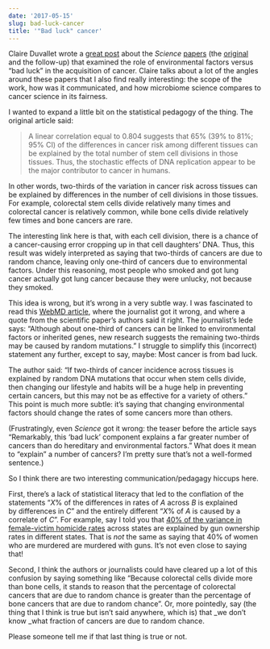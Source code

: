 ```yaml
---
date: '2017-05-15'
slug: bad-luck-cancer
title: '"Bad luck" cancer'
---
```


Claire Duvallet wrote a [great post](https://claireduvallet.wordpress.com/2017/03/31/bad-luck-cancer/) about the _Science_ [papers](http://science.sciencemag.org/content/355/6331/1330.full) (the [original](http://doi.org/10.1126/science.1260825) and the follow-up) that examined the role of environmental factors versus "bad luck" in the acquisition of cancer. Claire talks about a lot of the angles around these papers that I also find really interesting: the scope of the work, how was it communicated, and how microbiome science compares to cancer science in its fairness.

I wanted to expand a little bit on the statistical pedagogy of the thing. The original article said:



<blockquote>A linear correlation equal to 0.804 suggests that 65% (39% to 81%; 95% CI) of the differences in cancer risk among different tissues can be explained by the total number of stem cell divisions in those tissues. Thus, the stochastic effects of DNA replication appear to be the major contributor to cancer in humans.</blockquote>



In other words, two-thirds of the variation in cancer risk across tissues can be explained by differences in the number of cell divisions in those tissues. For example, colorectal stem cells divide relatively many times and colorectal cancer is relatively common, while bone cells divide relatively few times and bone cancers are rare.

The interesting link here is that, with each cell division, there is a chance of a cancer-causing error cropping up in that cell daughters' DNA. Thus, this result was widely interpreted as saying that two-thirds of cancers are due to random chance, leaving only one-third of cancers due to environmental factors. Under this reasoning, most people who smoked and got lung cancer actually got lung cancer because they were unlucky, not because they smoked.

This idea is wrong, but it's wrong in a very subtle way. I was fascinated to read this [WebMD article](http://www.webmd.com/cancer/news/20150101/random-mutations-responsible-for-about-two-thirds-of-cancer-risk-study#1), where the journalist got it wrong, and where a quote from the scientific paper's authors said it right. The journalist's lede says: "Although about one-third of cancers can be linked to environmental factors or inherited genes, new research suggests the remaining two-thirds may be caused by random mutations." I struggle to simplify this (incorrect) statement any further, except to say, maybe: Most cancer is from bad luck.

The author said: "If two-thirds of cancer incidence across tissues is explained by random DNA mutations that occur when stem cells divide, then changing our lifestyle and habits will be a huge help in preventing certain cancers, but this may not be as effective for a variety of others." This point is much more subtle: it's saying that changing environmental factors should change the rates of some cancers more than others.

(Frustratingly, even _Science_ got it wrong: the teaser before the article says "Remarkably, this 'bad luck' component explains a far greater number of cancers than do hereditary and environmental factors." What does it mean to "explain" a number of cancers? I'm pretty sure that's not a well-formed sentence.)

So I think there are two interesting communication/pedagagy hiccups here.

First, there's a lack of statistical literacy that led to the conflation of the statements "_X_% of the differences in rates of _A_ across _B_ is explained by differences in _C_" and the entirely different "_X_% of _A_ is caused by a correlate of _C_". For example, say I told you that [40% of the variance in female-victim homicide rates](http://www.bu.edu/sph/2016/01/26/link-between-gun-ownership-rates-and-murders-of-women/) across states are explained by gun ownership rates in different states. That is _not_ the same as saying that 40% of women who are murdered are murdered with guns. It's not even close to saying that!

Second, I think the authors or journalists could have cleared up a lot of this confusion by saying something like "Because colorectal cells divide more than bone cells, it stands to reason that the percentage of colorectal cancers that are due to random chance is greater than the percentage of bone cancers that are due to random chance". Or, more pointedly, say (the thing that I think is true but isn't said anywhere, which is) that _we don't know _what fraction of cancers are due to random chance.

Please someone tell me if that last thing is true or not.